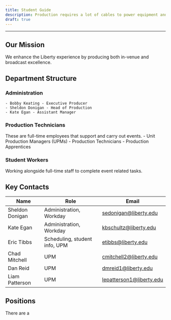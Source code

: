```yaml
---
title: Student Guide
description: Production requires a lot of cables to power equipment and transmit signal between equipment. This is an overview of each of the cables we use to help you learn what they are.
draft: true
---
```



---
## Our Mission
We enhance the Liberty experience by producing both in-venue and broadcast excellence.

## Department Structure
### Administration
    - Bobby Keating - Executive Producer
    - Sheldon Donigan - Head of Production
    - Kate Egan - Assistant Manager
### Production Technicians
These are full-time employees that support and carry out events.
    - Unit Production Managers (UPMs)
    - Production Technicians
    - Production Apprentices
### Student Workers
Working alongside full-time staff to complete event related tasks.

## Key Contacts
| Name            | Role                                      | Email                    |
|---------------|------------------------------------------|--------------------------|
| Sheldon Donigan | Administration, Workday                | sedonigan@liberty.edu    |
| Kate Egan      | Administration, Workday                | kbschultz@liberty.edu    |
| Eric Tibbs     | Scheduling, student info, UPM         | etibbs@liberty.edu       |
| Chad Mitchell  | UPM                                   | cmitchell2@liberty.edu   |
| Dan Reid       | UPM                                   | dmreid1@liberty.edu      |
| Liam Patterson | UPM                                   | lepatterson1@liberty.edu |

## Positions
There are a 